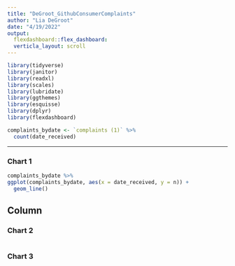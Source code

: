 ```yaml
---
title: "DeGroot_GithubConsumerComplaints"
author: "Lia DeGroot"
date: "4/19/2022"
output: 
  flexdashboard::flex_dashboard:
  verticla_layout: scroll
---
```


```r
library(tidyverse)
library(janitor)
library(readxl)
library(scales)
library(lubridate)
library(ggthemes)
library(esquisse)
library(dplyr)
library(flexdashboard)
```

```r
complaints_bydate <- `complaints (1)` %>% 
  count(date_received)
```


-------------------------------------
    
### Chart 1
    
```r

complaints_bydate %>% 
ggplot(complaints_bydate, aes(x = date_received, y = n)) + 
  geom_line()
```
   
Column {data-width=400}
-------------------------------------
   
### Chart 2

```r



```   
 
### Chart 3
    
```r

```
